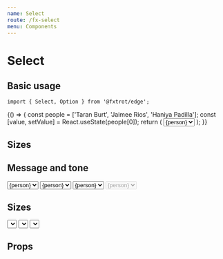 ```yaml
---
name: Select
route: /fx-select
menu: Components
---
```



# Select

## Basic usage

```tsx
import { Select, Option } from '@fxtrot/edge';
```

<Playground>
  {() => {
    const people = ['Taran Burt', 'Jaimee Rios', 'Haniya Padilla'];
    const [value, setValue] = React.useState(people[0]);
    return (
      <Box style={{ width: '240px' }}>
        <Select
          value={value}
          onSelect={(newValue) => setValue(newValue)}
          placeholder="John Doe"
          label="Select assignee"
          message="This person will be assigned to the task"
        >
          {people.map((person) => (
            <Option key={person} value={person}>
              {person}
            </Option>
          ))}
        </Select>
      </Box>
    );
  }}
</Playground>

## Sizes

## Message and tone

<Playground>
  <Box padding="none" width={300}>
    <Stack>
      <Select label="Default tone" size="s" message="Selected person will deploy the app">
        {['Taran Burt', 'Jaimee Rios', 'Haniya Padilla'].map((person) => (
          <Option key={person} value={person}>
            {person}
          </Option>
        ))}
      </Select>
      <Select label="Critical tone" size="m" message="Something is incorrect" tone="critical">
        {['Taran Burt', 'Jaimee Rios', 'Haniya Padilla'].map((person) => (
          <Option key={person} value={person}>
            {person}
          </Option>
        ))}
      </Select>
      <Select label="Positive tone" size="l" message="The selection is okay" tone="positive">
        {['Taran Burt', 'Jaimee Rios', 'Haniya Padilla'].map((person) => (
          <Option key={person} value={person}>
            {person}
          </Option>
        ))}
      </Select>
      <Select label="Disabled select" message="Message is ignored" disabled>
        {['Taran Burt', 'Jaimee Rios', 'Haniya Padilla'].map((person) => (
          <Option key={person} value={person}>
            {person}
          </Option>
        ))}
      </Select>
    </Stack>
  </Box>
</Playground>

## Sizes

<Playground>
  <Box padding="none" width={300}>
    <Stack>
      <Select placeholder="Small inline input" size="s"></Select>
      <Select label="Normal input (default)" placeholder="Medium" size="m"></Select>
      <Select label="Prominent input" placeholder="Large" size="l"></Select>
    </Stack>
  </Box>
</Playground>

## Props

<Props of={Select} />
